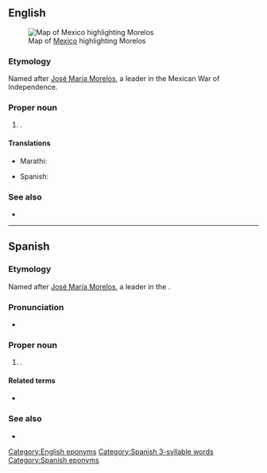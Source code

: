 ==English==
[[File:Mexico map, MX-MOR.svg|thumb|Map of [[Mexico]] highlighting Morelos]]

===Etymology===
Named after [[w:José María Morelos|José María Morelos]], a leader in the Mexican War of Independence.

===Proper noun===
{{en-proper noun}}

# {{place|en|state|c/Mexico}}.

====Translations====
{{trans-top|state of Mexico}}
* Marathi: {{t|mr|मोरेलोस|n|tr=morelosa|sc=Deva}}
{{trans-mid}}
* Spanish: {{t+|es|Morelos|f}}
{{trans-bottom}}

===See also===
* {{pedialite}}

[[Category:English eponyms]]

----

==Spanish==

===Etymology===
Named after [[w:José María Morelos|José María Morelos]], a leader in the {{w|Mexican War of Independence}}.

===Pronunciation===
* {{es-IPA}}

===Proper noun===
{{es-proper noun|f}}

# {{place|es|state|c/Mexico}}.

====Related terms====
* {{l|es|morelense}}

===See also===
* {{pedialite|lang=es}}

[[Category:Spanish 3-syllable words]]
[[Category:Spanish eponyms]]